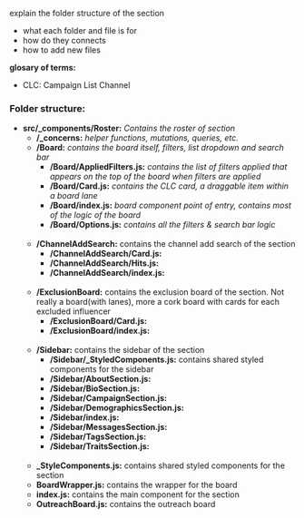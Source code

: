 explain the folder structure of the section
  - what each folder and file is for
  - how do they connects
  - how to add new files

**glosary of terms:**
- CLC: Campaign List Channel

### Folder structure:
- **src/_components/Roster:**  _Contains the roster of section_
  - **/_concerns:** _helper functions, mutations, queries, etc._
  - **/Board:** _contains the board itself, filters, list dropdown and search bar_
    - **/Board/AppliedFilters.js:** _contains the list of filters applied that appears on the top of the board when filters are applied_
    - **/Board/Card.js:** _contains the CLC card, a draggable item within a board lane_
    - **/Board/index.js:** _board component point of entry, contains most of the logic of the board_
    - **/Board/Options.js:** _contains all the filters & search bar logic_
    <br/>
  - **/ChannelAddSearch:** contains the channel add search of the section
    - **/ChannelAddSearch/Card.js:**
    - **/ChannelAddSearch/Hits.js:**
    - **/ChannelAddSearch/index.js:**
    <br/>
  - **/ExclusionBoard:** contains the exclusion board of the section. Not really a board(with lanes), more a cork board with cards for each excluded influencer
    - **/ExclusionBoard/Card.js:**
    - **/ExclusionBoard/index.js:**
    <br/>
  - **/Sidebar:** contains the sidebar of the section
    - **/Sidebar/_StyledComponents.js:** contains shared styled components for the sidebar
    - **/Sidebar/AboutSection.js:**
    - **/Sidebar/BioSection.js:**
    - **/Sidebar/CampaignSection.js:**
    - **/Sidebar/DemographicsSection.js:**
    - **/Sidebar/index.js:**
    - **/Sidebar/MessagesSection.js:**
    - **/Sidebar/TagsSection.js:**
    - **/Sidebar/TraitsSection.js:**
    <br/>
  - **_StyleComponents.js:** contains shared styled components for the section
  - **BoardWrapper.js:** contains the wrapper for the board
  - **index.js:** contains the main component for the section
  - **OutreachBoard.js:** contains the outreach board
